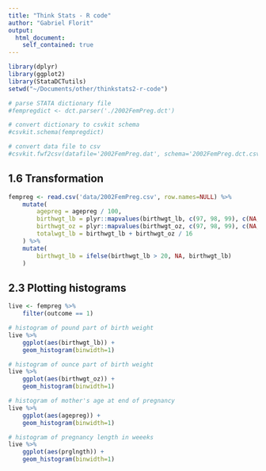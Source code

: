 ```yaml
---
title: "Think Stats - R code"
author: "Gabriel Florit"
output:
  html_document:
    self_contained: true
---
```


```r
library(dplyr)
library(ggplot2)
library(StataDCTutils)
setwd("~/Documents/other/thinkstats2-r-code")
```

```r
# parse STATA dictionary file
#fempregdict <- dct.parser('./2002FemPreg.dct')

# convert dictionary to csvkit schema
#csvkit.schema(fempregdict)

# convert data file to csv
#csvkit.fwf2csv(datafile='2002FemPreg.dat', schema='2002FemPreg.dct.csv', output='2002FemPreg.csv')

```

## 1.6 Transformation
```r

fempreg <- read.csv('data/2002FemPreg.csv', row.names=NULL) %>%
	mutate(
		agepreg = agepreg / 100,
		birthwgt_lb = plyr::mapvalues(birthwgt_lb, c(97, 98, 99), c(NA, NA, NA)),
		birthwgt_oz = plyr::mapvalues(birthwgt_oz, c(97, 98, 99), c(NA, NA, NA)),
		totalwgt_lb = birthwgt_lb + birthwgt_oz / 16
	) %>%
	mutate(
		birthwgt_lb = ifelse(birthwgt_lb > 20, NA, birthwgt_lb)
	)

```

## 2.3 Plotting histograms
```r

live <- fempreg %>%
	filter(outcome == 1)

# histogram of pound part of birth weight
live %>%
	ggplot(aes(birthwgt_lb)) +
	geom_histogram(binwidth=1)

# histogram of ounce part of birth weight
live %>%
	ggplot(aes(birthwgt_oz)) +
	geom_histogram(binwidth=1)

# histogram of mother's age at end of pregnancy
live %>%
	ggplot(aes(agepreg)) +
	geom_histogram(binwidth=1)

# histogram of pregnancy length in weeeks
live %>%
	ggplot(aes(prglngth)) +
	geom_histogram(binwidth=1)

```




































